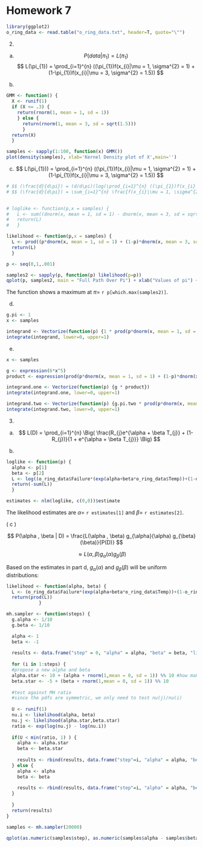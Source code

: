 Homework 7
========================================================

```r
library(ggplot2)
o_ring_data <- read.table("o_ring_data.txt", header=T, quote="\"")
```

2.
(a)
$$ P(data | \pi_{1})=L(\pi_{1}) $$
$$ L(\pi_{1}) = \prod_{i=1}^{n} ((\pi_{1})f(x_{i}|\mu = 1, \sigma^{2} = 1) + (1-\pi_{1})f(x_{i}|\mu = 3, \sigma^{2} = 1.5)) $$


(b)
```r
GMM <- function() {
  X <- runif(1)
  if (X <= .3) {
    return(rnorm(1, mean = 1, sd = 1))
    } else {
      return(rnorm(1, mean = 3, sd = sqrt(1.5)))
      }
  return(X)
  }
```

```r
samples <- sapply(1:100, function(x) GMM())
plot(density(samples), xlab='Kernel Density plot of X',main='')
```

(c)
$$ L(\pi_{1})) = \prod_{i=1}^{n} ((\pi_{1})f(x_{i}|\mu = 1, \sigma^{2} = 1) + (1-\pi_{1})f(x_{i}|\mu = 3, \sigma^{2} = 1.5)) $$

```r
# $$ (\frac{d}{d\pi}) = (d/d\pi)(log(\prod_{i=1}^{n} ((\pi_{1})f(x_{i}|\mu = 1, \sigma^{2} = 1) + (1-\pi_{1})f(x_{i}|\mu = 3, \sigma^{2} = 1.5)))) $$
# $$ (\frac{d}{d\pi}) = \sum_{i=1}^{n} \frac{f(x_{i}|\mu = 1, \sigma^{2} = 1) - f(x_{i}|\mu = 3, \sigma^{2} = 1.5)}{((\pi_{1})f(x_{i}|\mu = 1, \sigma^{2} = 1) + (1-\pi_{1})f(x_{i}|\mu = 3, \sigma^{2} = 1.5))} $$
  
```

```r
# loglike <- function(p,x = samples) {
#   L <- sum((dnorm(x, mean = 1, sd = 1) - dnorm(x, mean = 3, sd = sqrt(1.5)))/(p*dnorm(x, mean = 1, sd = 1) + (1-p)*dnorm(x, mean = 3, sd = sqrt(1.5))))
#   return(L)
#   }

likelihood <- function(p,x = samples) {
  L <- prod((p*dnorm(x, mean = 1, sd = 1) + (1-p)*dnorm(x, mean = 3, sd = sqrt(1.5))))
  return(L)
  }

```

```r
p <- seq(0,1,.001)

samples2 <- sapply(p, function(p) likelihood(p=p))
qplot(p, samples2, main = "Full Path Over Pi") + xlab("Values of pi") + ylab("Likelihood")
```

<p>The function shows a maximum at $\pi =$ `r p[which.max(samples2)]`.</p>

(d)

```r
g.pi <- 1
x <- samples

integrand <- Vectorize(function(p) {1 * prod(p*dnorm(x, mean = 1, sd = 1) + (1-p)*dnorm(x, mean = 3, sd = sqrt(1.5)))})
integrate(integrand, lower=0, upper=1)

```

(e)

```r

x <- samples

g <- expression(6*x^5)
product <- expression(prod(p*dnorm(x, mean = 1, sd = 1) + (1-p)*dnorm(x, mean = 3, sd = sqrt(1.5))))

integrand.one <- Vectorize(function(p) {g * product})
integrate(integrand.one, lower=0, upper=1)

integrand.two <- Vectorize(function(p) {g.pi.two * prod(p*dnorm(x, mean = 1, sd = 1) + (1-p)*dnorm(x, mean = 3, sd = sqrt(1.5)))})
integrate(integrand.two, lower=0, upper=1)

```

3.
(a) 
$$ L(D) = \prod_{i=1}^{n} \Big( \frac{R_{j}e^{\alpha + \beta T_{j}} + (1-R_{j})}{1 + e^{\alpha + \beta T_{j}}} \Big) $$

(b)
```r

loglike <- function(p) { 
  alpha <- p[1]
  beta <- p[2]
  L <- log((o_ring_data$Failure*(exp(alpha+beta*o_ring_data$Temp))+(1-o_ring_data$Failure))/(1 + exp(alpha + beta*o_ring_data$Temp)))
  return(-sum(L))
  }

estimates <- nlm(loglike, c(0,0))$estimate

```

<p>The likelihood estimates are $\alpha =$ `r estimates[1]` and $\beta =$ `r estimates[2]`.</p>

( c )

$$ P(\alpha , \beta | D) = \frac{L(\alpha , \beta) g_{\alpha}(\alpha) g_{\beta}(\beta)}{P(D)} $$

$$ \approx L(\alpha , \beta) g_{\alpha}(\alpha) g_{\beta}(\beta) $$

<p>Based on the estimates in part d, $g_{\alpha}(\alpha)$ and $g_{\beta}(\beta)$ will be uniform distributions:</p>

```r
likelihood <- function(alpha, beta) { 
  L <- (o_ring_data$Failure*(exp(alpha+beta*o_ring_data$Temp))+(1-o_ring_data$Failure))/(1 + exp(alpha + beta*o_ring_data$Temp))
  return(prod(L))
            }

mh.sampler <- function(steps) {
  g.alpha <- 1/10
  g.beta <- 1/10

  alpha <- 1
  beta <- -1
  
  results <- data.frame("step" = 0, "alpha" = alpha, "beta" = beta, "likelihood" = 0)
  
  for (i in 1:steps) {
  #propose a new alpha and beta
  alpha.star <- 10 + (alpha + rnorm(1,mean = 0, sd = 1)) %% 10 #how make this work with mod??
  beta.star <- -5 + (beta + rnorm(1,mean = 0, sd = 1)) %% 10
  
  #test against MH ratio
  #since the pdfs are symmetric, we only need to test nu(j)/nu(i)
  
  U <- runif(1)
  nu.i <- likelihood(alpha, beta)
  nu.j <- likelihood(alpha.star,beta.star)
  ratio <- exp(log(nu.j) - log(nu.i))
  
  if(U < min(ratio, 1) ) {
    alpha <- alpha.star
    beta <- beta.star
    
    results <- rbind(results, data.frame("step"=i, "alpha" = alpha, "beta" = beta, "likelihood" = nu.j))
  } else {
    alpha <- alpha
    beta <- beta
    
    results <- rbind(results, data.frame("step"=i, "alpha" = alpha, "beta" = beta, "likelihood" = nu.i))
  }
  
  }
  return(results)
}

```

```r
samples <- mh.sampler(20000)

qplot(as.numeric(samples$step), as.numeric(samples$alpha - samples$beta))

```


